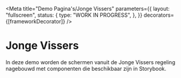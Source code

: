 
<Meta
  title="Demo Pagina's/Jonge Vissers"
  parameters={{
    layout: "fullscreen",
    status: {
      type: "WORK IN PROGRESS",
    },
  }}
  decorators={[frameworkDecorator]}
/>

# Jonge Vissers

In deze demo worden de schermen vanuit de Jonge Vissers regeling nagebouwd met componenten die beschikbaar zijn in Storybook.

<Canvas>
  <Story name="Controleer uw gegevens">
    <ControleerGegevens />
  </Story>
</Canvas>

<Canvas>
  <Story name="Correspondentie">
    <Correspondentie />
  </Story>
</Canvas>

<Canvas>
  <Story name="Datum">
    <Datum />
  </Story>
</Canvas>

<Canvas>
  <Story name="Project">
    <Project />
  </Story>
</Canvas>

<Canvas>
  <Story name="Kosten">
    <Kosten />
  </Story>
</Canvas>

<Canvas>
  <Story name="Kosten opvoeren">
    <KostenOpvoeren />
  </Story>
</Canvas>

<Canvas>
  <Story name="Bijlagen">
    <Bijlagen />
    </Story>
</Canvas>

